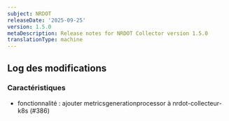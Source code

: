 ```yaml
---
subject: NRDOT
releaseDate: '2025-09-25'
version: 1.5.0
metaDescription: Release notes for NRDOT Collector version 1.5.0
translationType: machine
---
```


## Log des modifications

### Caractéristiques

* fonctionnalité : ajouter metricsgenerationprocessor à nrdot-collecteur-k8s (#386)